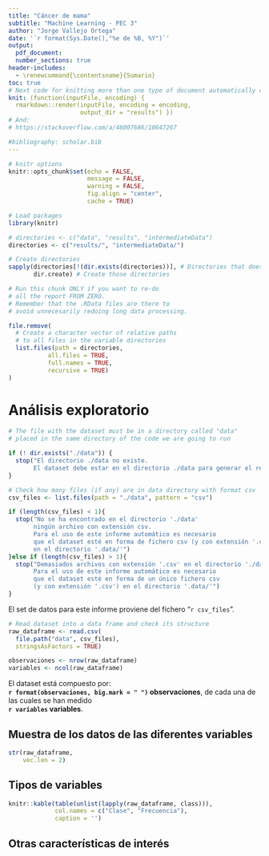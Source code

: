 ```yaml
---
title: "Cáncer de mama"
subtitle: "Machine Learning - PEC 3"
author: "Jorge Vallejo Ortega"
date: '`r format(Sys.Date(),"%e de %B, %Y")`'
output:
  pdf_document:
  number_sections: true
header-includes:
  - \renewcommand{\contentsname}{Sumario}
toc: true
# Next code for knitting more than one type of document automatically comes from https://stackoverflow.com/questions/39662365/knit-one-markdown-file-to-two-output-files/53280491#53280491
knit: (function(inputFile, encoding) {
  rmarkdown::render(inputFile, encoding = encoding,
                    output_dir = "results") })
# And:
# https://stackoverflow.com/a/46007686/10647267

#bibliography: scholar.bib
---
```

  
```r
# knitr options
knitr::opts_chunk$set(echo = FALSE,
                      message = FALSE,
                      warning = FALSE,
                      fig.align = "center",
                      cache = TRUE)
```

```r
# Load packages
library(knitr)
```

```r
# directories <- c("data", "results", "intermediateData")
directories <- c("results/", "intermediateData/")

# Create directories
sapply(directories[!(dir.exists(directories))], # Directories that doesn't exist
       dir.create) # Create those directories
```

```r
# Run this chunk ONLY if you want to re-do
# all the report FROM ZERO.
# Remember that the .RData files are there to
# avoid unnecesarily redoing long data processing.

file.remove(
  # Create a character vector of relative paths
  # to all files in the variable directories
  list.files(path = directories,
           all.files = TRUE,
           full.names = TRUE,
           recursive = TRUE)
)
```

\newpage

# Análisis exploratorio
```r

# The file with the dataset must be in a directory called "data"
# placed in the same directory of the code we are going to run

if (! dir.exists("./data")) {
  stop("El directorio ./data no existe.
       El dataset debe estar en el directorio ./data para generar el reporte.")
}

# Check how many files (if any) are in data directory with format csv
csv_files <- list.files(path = "./data", pattern = "csv")

if (length(csv_files) < 1){
  stop("No se ha encontrado en el directorio './data'
       ningún archivo con extensión csv.
       Para el uso de este informe automático es necesario
       que el dataset esté en forma de fichero csv (y con extensión '.csv')
       en el directorio '.data/'")
}else if (length(csv_files) > 1){
  stop("Demasiados archivos con extensión '.csv' en el directorio './data'.
       Para el uso de este informe automático es necesario 
       que el dataset esté en forma de un único fichero csv 
       (y con extensión '.csv') en el directorio '.data/'")
}

```

El set de datos para este informe proviene del fichero "`r csv_files`".

```r
# Read dataset into a data frame and check its structure
raw_dataframe <- read.csv(
  file.path("data", csv_files),
  stringsAsFactors = TRUE)

observaciones <- nrow(raw_dataframe)
variables <- ncol(raw_dataframe)

```

El dataset está compuesto por:  
**`r format(observaciones, big.mark = " ")` observaciones**, de cada una de las cuales se han medido  
**`r variables` variables**.

## Muestra de los datos de las diferentes variables
```r
str(raw_dataframe,
    vec.len = 2)
```

## Tipos de variables
```r
knitr::kable(table(unlist(lapply(raw_dataframe, class))),
             col.names = c("Clase", "Frecuencia"),
             caption = '')
```

## Otras características de interés
```r

```


